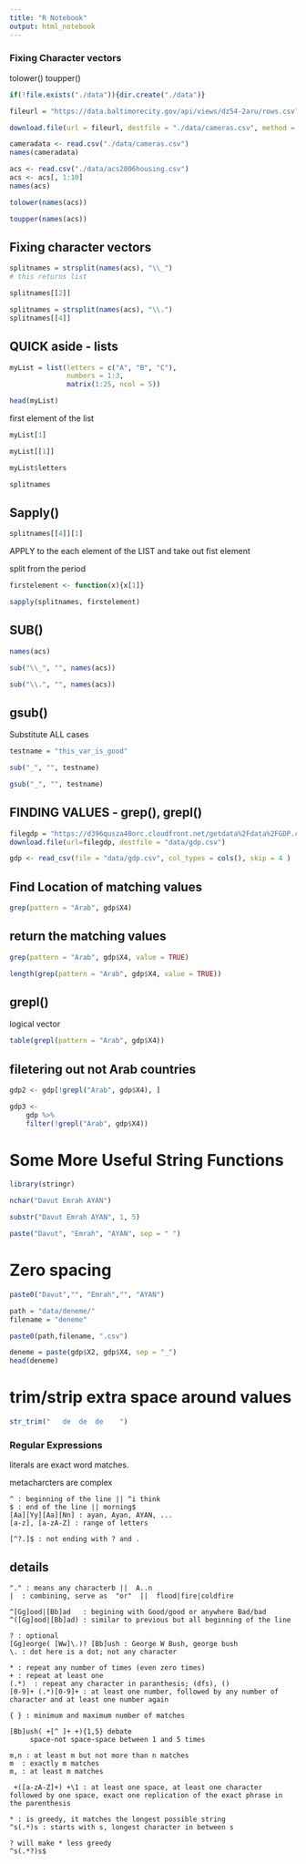 ```yaml
---
title: "R Notebook"
output: html_notebook
---
```


### Fixing Character vectors

tolower()
toupper()

```r
if(!file.exists("./data")){dir.create("./data")}

fileurl = "https://data.baltimorecity.gov/api/views/dz54-2aru/rows.csv?accessType=DOWNLOAD"

download.file(url = fileurl, destfile = "./data/cameras.csv", method = "curl")

cameradata <- read.csv("./data/cameras.csv")
names(cameradata)
```

```r
acs <- read.csv("./data/acs2006housing.csv")
acs <- acs[, 1:10]
names(acs)
```

```r
tolower(names(acs))
```
```r
toupper(names(acs))
```

## Fixing character vectors
```r
splitnames = strsplit(names(acs), "\\_")
# this returns list

splitnames[[2]]
```
```r
splitnames = strsplit(names(acs), "\\.")
splitnames[[4]]
```

## QUICK aside - lists
```r
myList = list(letters = c("A", "B", "C"),
              numbers = 1:3,
              matrix(1:25, ncol = 5))

head(myList)
```

first element of the list
```r
myList[1]
```
```r
myList[[1]]
```
```r
myList$letters
```

```r
splitnames
```

## Sapply()
```r
splitnames[[4]][1]
```
APPLY to the each element of the LIST and take out fist element

split from the period
```r
firstelement <- function(x){x[1]}

sapply(splitnames, firstelement)
```

## SUB()
```r
names(acs)
```
```r
sub("\\_", "", names(acs))
```
```r
sub("\\.", "", names(acs))
```

## gsub()

Substitute ALL cases
```r
testname = "this_var_is_good"

sub("_", "", testname)
```
```r
gsub("_", "", testname)
```

## FINDING VALUES - grep(), grepl()
```r
filegdp = "https://d396qusza40orc.cloudfront.net/getdata%2Fdata%2FGDP.csv"
download.file(url=filegdp, destfile = "data/gdp.csv")

gdp <- read_csv(file = "data/gdp.csv", col_types = cols(), skip = 4 )
```

## Find Location of matching values
```r
grep(pattern = "Arab", gdp$X4)
```
## return the matching values
```r
grep(pattern = "Arab", gdp$X4, value = TRUE)
```
```r
length(grep(pattern = "Arab", gdp$X4, value = TRUE))
```

## grepl()
logical vector
```r
table(grepl(pattern = "Arab", gdp$X4))
```

## filetering out not Arab countries
```r
gdp2 <- gdp[!grepl("Arab", gdp$X4), ]
```


```r
gdp3 <- 
    gdp %>%
    filter(!grepl("Arab", gdp$X4))
```

# Some More Useful String Functions
```r
library(stringr)

nchar("Davut Emrah AYAN")
```

```r
substr("Davut Emrah AYAN", 1, 5)
```
```r
paste("Davut", "Emrah", "AYAN", sep = " ")
```
# Zero spacing
```r
paste0("Davut","", "Emrah","", "AYAN")
```

```r
path = "data/deneme/"
filename = "deneme"

paste0(path,filename, ".csv")
```

```r
deneme = paste(gdp$X2, gdp$X4, sep = "_")
head(deneme)
```


# trim/strip extra space around values
```r
str_trim("   de  de  de    ")
```

### Regular Expressions

literals are exact word matches.

metacharcters are complex

```
^ : beginning of the line || ^i think 
$ : end of the line || morning$
[Aa][Yy][Aa][Nn] : ayan, Ayan, AYAN, ...
[a-z], [a-zA-Z] : range of letters

[^?.]$ : not ending with ? and .
```
## details
```
"." : means any characterb ||  A..n
|  : combining, serve as  "or"  ||  flood|fire|coldfire

^[Gg]ood|[Bb]ad   : begining with Good/good or anywhere Bad/bad 
^([Gg]ood|[Bb]ad) : similar to previous but all beginning of the line

? : optional
[Gg]eorge( [Ww]\.)? [Bb]ush : George W Bush, george bush
\. : dot here is a dot; not any character

* : repeat any number of times (even zero times)
+ : repeat at least one
(.*)  : repeat any character in paranthesis; (dfs), ()
[0-9]+ (.*)[0-9]+ : at least one number, followed by any number of character and at least one number again 

{ } : minimum and maximum number of matches

[Bb]ush( +[^ ]+ +){1,5} debate
     space-not space-space between 1 and 5 times
     
m,n : at least m but not more than n matches
m  : exactly m matches
m, : at least m matches
     
 +([a-zA-Z]+) +\1 : at least one space, at least one character  followed by one space, exact one replication of the exact phrase in the parenthesis  
 
* : is greedy, it matches the longest possible string 
^s(.*)s : starts with s, longest character in between s

? will make * less greedy
^s(.*?)s$
```









